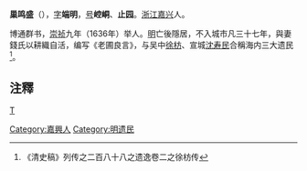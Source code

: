 '''巢鸣盛'''（{{bd|1611年||1680年|catIdx=C}}），[[表字|字]]'''端明'''，[[号|号]]'''崆峒'''、'''止园'''。[[浙江|浙江]][[嘉兴|嘉兴]]人。

博通群书，[[崇祯|崇祯]]九年（1636年）举人。[[明|明]]亡後隱居，不入城市凡三十七年，與妻錢氏以耕織自活，编写《老圃良言》，与吴中[[徐枋|徐枋]]、宣城[[沈寿民|沈寿民]]合稱海内三大遗民<ref>《清史稿》列传之二百八十八之遗逸卷二之徐枋传</ref>。

==注釋==
{{reflist}}
{{authority control}}
[[category:明朝隱士|T]]
[[Category:嘉興人|Category:嘉興人]]
[[Category:明遗民|Category:明遗民]]